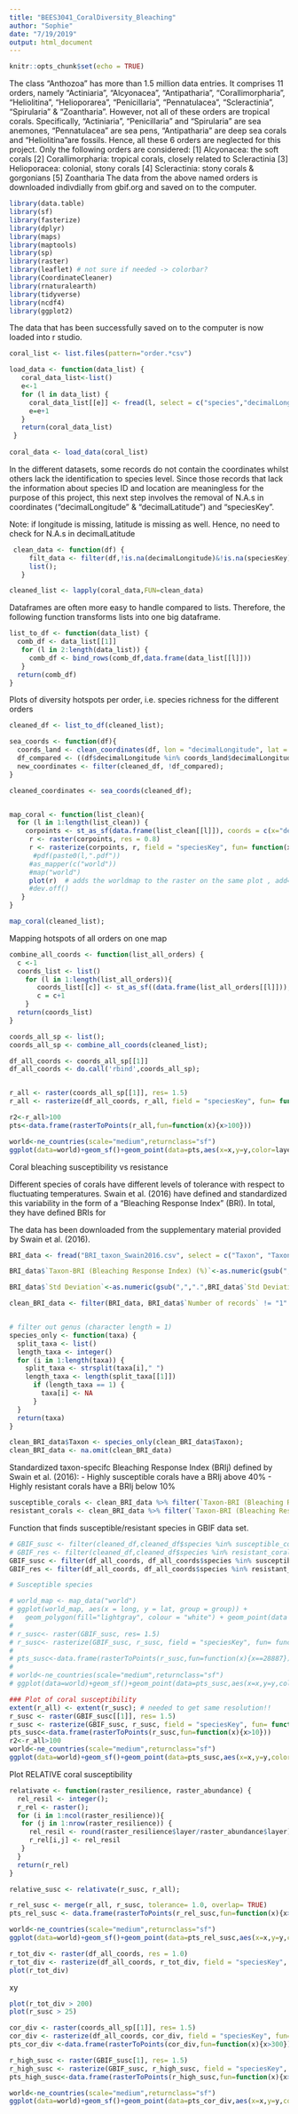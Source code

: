 ```yaml
---
title: "BEES3041_CoralDiversity_Bleaching"
author: "Sophie"
date: "7/19/2019"
output: html_document
---
```


```r
knitr::opts_chunk$set(echo = TRUE)
```

The class "Anthozoa" has more than 1.5 million data entries. It comprises 11 orders, namely "Actiniaria", "Alcyonacea", "Antipatharia", "Corallimorpharia", "Heliolitina", "Helioporarea", "Penicillaria", "Pennatulacea", "Scleractinia", "Spirularia" & "Zoantharia". However, not all of these orders are tropical corals.
Specifically, "Actiniaria", "Penicillaria" and "Spirularia" are sea anemones, "Pennatulacea" are sea pens, "Antipatharia" are deep sea corals and "Heliolitina"are fossils. Hence, all these 6 orders are neglected for this project. Only the following orders are considered: 
[1]  Alcyonacea: the soft corals
[2]  Corallimorpharia: tropical corals, closely related to Scleractinia
[3]  Helioporacea: colonial, stony corals
[4]  Scleractinia: stony corals & gorgonians
[5]  Zoantharia
The data from the above named orders is downloaded indivdially from gbif.org and saved on to the computer.

```r
library(data.table)
library(sf)
library(fasterize)
library(dplyr)
library(maps)
library(maptools)
library(sp)
library(raster)
library(leaflet) # not sure if needed -> colorbar?
library(CoordinateCleaner)
library(rnaturalearth)
library(tidyverse)
library(ncdf4)
library(ggplot2)
```

The data that has been successfully saved on to the computer is now loaded into r studio.

```r

coral_list <- list.files(pattern="order.*csv")

load_data <- function(data_list) {
   coral_data_list<-list()
   e<-1
   for (l in data_list) {
     coral_data_list[[e]] <- fread(l, select = c("species","decimalLongitude", "decimalLatitude", "speciesKey"))
     e=e+1
   }
   return(coral_data_list)
 }
 
coral_data <- load_data(coral_list)

```

In the different datasets, some records do not contain the coordinates whilst others lack the identification to species level. Since those records that lack the information about species ID and location are meaningless for the purpose of this project, this next step involves the removal of N.A.s in coordinates ("decimalLongitude" & "decimalLatitude") and "speciesKey".

Note: if longitude is missing, latitude is missing as well. Hence, no need to check for N.A.s in decimalLatitude

```r
 
 clean_data <- function(df) {
     filt_data <- filter(df,!is.na(decimalLongitude)&!is.na(speciesKey)) %>%
     list();
   } 

cleaned_list <- lapply(coral_data,FUN=clean_data)
```

Dataframes are often more easy to handle compared to lists. Therefore, the following function transforms lists into one big dataframe.

```r
list_to_df <- function(data_list) {
  comb_df <- data_list[[1]]
   for (l in 2:length(data_list)) {
     comb_df <- bind_rows(comb_df,data.frame(data_list[[l]]))
   }
  return(comb_df)
}
```

Plots of diversity hotspots per order, i.e. species richness for the different orders

```r

cleaned_df <- list_to_df(cleaned_list);

sea_coords <- function(df){
  coords_land <- clean_coordinates(df, lon = "decimalLongitude", lat = "decimalLatitude", species = "species", tests = c("seas"), value="clean")
  df_compared <- ((df$decimalLongitude %in% coords_land$decimalLongitude) & (df$decimalLatitude%in% coords_land$decimalLatitude) & (df$species %in% coords_land$species))
  new_coordinates <- filter(cleaned_df, !df_compared);
}

cleaned_coordinates <- sea_coords(cleaned_df);


map_coral <- function(list_clean){
  for (l in 1:length(list_clean)) {
    corpoints <- st_as_sf(data.frame(list_clean[[l]]), coords = c(x="decimalLongitude", y="decimalLatitude"))
     r <- raster(corpoints, res = 0.8)
     r <- rasterize(corpoints, r, field = "speciesKey", fun= function(x, ...) {length(unique(na.omit(x)))})
      #pdf(paste0(l,".pdf"))
     #as_mapper(c("world"))
     #map("world")
     plot(r)  # adds the worldmap to the raster on the same plot , add= TRUE
     #dev.off()
   }
}

map_coral(cleaned_list);


```

Mapping hotspots of all orders on one map

```r

combine_all_coords <- function(list_all_orders) {
  c <-1
  coords_list <- list()
    for (l in 1:length(list_all_orders)){
       coords_list[[c]] <- st_as_sf((data.frame(list_all_orders[[l]])), coords = c(x="decimalLongitude", y="decimalLatitude"))
       c = c+1
    }  
  return(coords_list)
}

coords_all_sp <- list();
coords_all_sp <- combine_all_coords(cleaned_list);

df_all_coords <- coords_all_sp[[1]]
df_all_coords <- do.call('rbind',coords_all_sp);


r_all <- raster(coords_all_sp[[1]], res= 1.5)
r_all <- rasterize(df_all_coords, r_all, field = "speciesKey", fun= function(x, ...) {length(unique(na.omit(x)))})

r2<-r_all>100
pts<-data.frame(rasterToPoints(r_all,fun=function(x){x>100}))

world<-ne_countries(scale="medium",returnclass="sf")
ggplot(data=world)+geom_sf()+geom_point(data=pts,aes(x=x,y=y,color=layer))+scale_colour_gradientn(colours = c("#FFCCCC", "#FF9999","#FF6666","#CC3333", "#990000", "#660000"))

```

Coral bleaching susceptibility vs resistance

Different species of corals have different levels of tolerance with respect to fluctuating temperatures. Swain et al. (2016) have defined and standardized this variability in the form of a "Bleaching Response Index" (BRI). In total, they have defined BRIs for 

The data has been downloaded from the supplementary material provided by Swain et al. (2016). 
```r
BRI_data <- fread("BRI_taxon_Swain2016.csv", select = c("Taxon", "Taxon-BRI (Bleaching Response Index) (%)", "Number of records", "Std Deviation"))

BRI_data$`Taxon-BRI (Bleaching Response Index) (%)`<-as.numeric(gsub(",",".",BRI_data$`Taxon-BRI (Bleaching Response Index) (%)`))

BRI_data$`Std Deviation`<-as.numeric(gsub(",",".",BRI_data$`Std Deviation`))

clean_BRI_data <- filter(BRI_data, BRI_data$`Number of records` != "1" & BRI_data$`Std Deviation` != "") # remove records where standard deviation is zero and those where the number of records is only one


# filter out genus (character length = 1)
species_only <- function(taxa) {
  split_taxa <- list()
  length_taxa <- integer()
  for (i in 1:length(taxa)) {
    split_taxa <- strsplit(taxa[i]," ")
    length_taxa <- length(split_taxa[[1]])
      if (length_taxa == 1) {
        taxa[i] <- NA
      }
  }
  return(taxa)
}

clean_BRI_data$Taxon <- species_only(clean_BRI_data$Taxon);
clean_BRI_data <- na.omit(clean_BRI_data)
```

Standardized taxon-specifc Bleaching Response Index (BRIj) defined by Swain et al. (2016):
- Highly susceptible corals have a BRIj above 40%
- Highly resistant corals have a BRIj below 10%

```r
susceptible_corals <- clean_BRI_data %>% filter(`Taxon-BRI (Bleaching Response Index) (%)` > 40);
resistant_corals <- clean_BRI_data %>% filter(`Taxon-BRI (Bleaching Response Index) (%)` < 10);
```

Function that finds susceptible/resistant species in GBIF data set.

```r

# GBIF_susc <- filter(cleaned_df,cleaned_df$species %in% susceptible_corals$Taxon);
# GBIF_res <- filter(cleaned_df,cleaned_df$species %in% resistant_corals$Taxon);
GBIF_susc <- filter(df_all_coords, df_all_coords$species %in% susceptible_corals$Taxon);
GBIF_res <- filter(df_all_coords, df_all_coords$species %in% resistant_corals$Taxon);

# Susceptible species

# world_map <- map_data("world")
# ggplot(world_map, aes(x = long, y = lat, group = group)) +
#   geom_polygon(fill="lightgray", colour = "white") + geom_point(data = GBIF_susc, aes(x= GBIF_susc$decimalLongitude, y= GBIF_susc$decimalLatitude, group = NULL))
# 
# r_susc<- raster(GBIF_susc, res= 1.5)
# r_susc<- rasterize(GBIF_susc, r_susc, field = "speciesKey", fun= function(x, ...) {length(unique(na.omit(x)))})
# 
# pts_susc<-data.frame(rasterToPoints(r_susc,fun=function(x){x==28887}))
# 
# world<-ne_countries(scale="medium",returnclass="sf")
# ggplot(data=world)+geom_sf()+geom_point(data=pts_susc,aes(x=x,y=y,color="blue"))

### Plot of coral susceptibility
extent(r_all) <- extent(r_susc); # needed to get same resolution!!
r_susc <- raster(GBIF_susc[[1]], res= 1.5)
r_susc <- rasterize(GBIF_susc, r_susc, field = "speciesKey", fun= function(x, ...) {length(unique(na.omit(x)))})
pts_susc<-data.frame(rasterToPoints(r_susc,fun=function(x){x>10}))
r2<-r_all>100
world<-ne_countries(scale="medium",returnclass="sf")
ggplot(data=world)+geom_sf()+geom_point(data=pts_susc,aes(x=x,y=y,color=layer))+scale_colour_gradientn(colours = c("#FFCCCC", "#FF9999","#FF6666","#CC3333", "#990000", "#660000"))

```
Plot RELATIVE coral susceptibility

```r

relativate <- function(raster_resilience, raster_abundance) {
  rel_resil <- integer();
  r_rel <- raster();
  for (i in 1:ncol(raster_resilience)){
   for (j in 1:nrow(raster_resilience)) {
     rel_resil <- round(raster_resilience$layer/raster_abundance$layer)
     r_rel[i,j] <- rel_resil
   }
  }
  return(r_rel)
}

relative_susc <- relativate(r_susc, r_all);

r_rel_susc <- merge(r_all, r_susc, tolerance= 1.0, overlap= TRUE)
pts_rel_susc <- data.frame(rasterToPoints(r_rel_susc,fun=function(x){x>100}))

world<-ne_countries(scale="medium",returnclass="sf")
ggplot(data=world)+geom_sf()+geom_point(data=pts_rel_susc,aes(x=x,y=y,color=layer))+scale_colour_gradientn(colours = c("#FFCCCC", "#FF9999","#FF6666","#CC3333", "#990000", "#660000"))

r_tot_div <- raster(df_all_coords, res = 1.0)
r_tot_div <- rasterize(df_all_coords, r_tot_div, field = "speciesKey", fun= function(x, ...) {length(unique(na.omit(x)))})
plot(r_tot_div)

```

xy
```r
plot(r_tot_div > 200)
plot(r_susc > 25)
```
```r
cor_div <- raster(coords_all_sp[[1]], res= 1.5)
cor_div <- rasterize(df_all_coords, cor_div, field = "speciesKey", fun= function(x, ...) {length(unique(na.omit(x)))})
pts_cor_div <-data.frame(rasterToPoints(cor_div,fun=function(x){x>300}))

r_high_susc <- raster(GBIF_susc[1], res= 1.5)
r_high_susc <- rasterize(GBIF_susc, r_high_susc, field = "speciesKey", fun= function(x, ...) {length(unique(na.omit(x)))})
pts_high_susc<-data.frame(rasterToPoints(r_high_susc,fun=function(x){x>25}))

world<-ne_countries(scale="medium",returnclass="sf")
ggplot(data=world)+geom_sf()+geom_point(data=pts_cor_div,aes(x=x,y=y,color=layer))+scale_colour_gradientn(colours = c("#FFCCCC", "#FF9999","#FF6666","#CC3333", "#990000", "#660000")) + geom_point(data= pts_high_susc, aes(x=x,y=y, color=layer))
```

